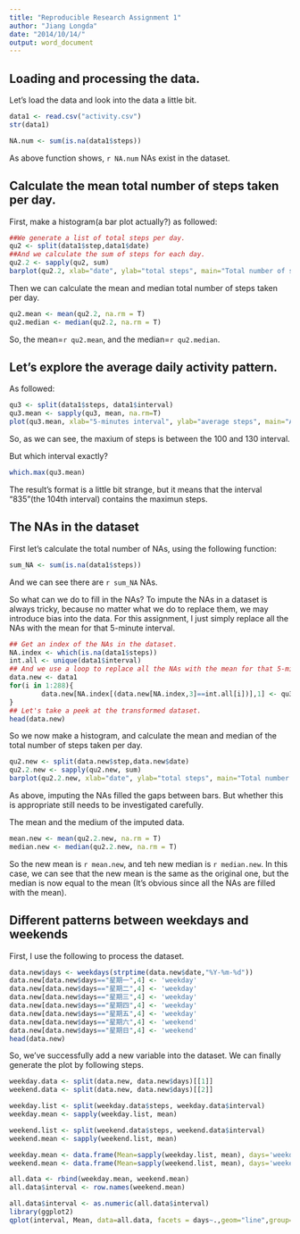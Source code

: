 ```yaml
---
title: "Reproducible Research Assignment 1"
author: "Jiang Longda"
date: "2014/10/14/"
output: word_document
---
```


## Loading and processing the data.

Let's load the data and look into the data a little bit.

```r
data1 <- read.csv("activity.csv")
str(data1)
```

```r
NA.num <- sum(is.na(data1$steps))
```

As above function shows, `r NA.num` NAs exist in the dataset.
  
  
## Calculate the mean total number of steps taken per day.

First, make a histogram(a bar plot actually?) as followed:

```r
##We generate a list of total steps per day.
qu2 <- split(data1$step,data1$date)
##And we calculate the sum of steps for each day.
qu2.2 <- sapply(qu2, sum)
barplot(qu2.2, xlab="date", ylab="total steps", main="Total number of steps taken each day")
```

Then we can calculate the mean and median total number of steps taken per day.

```r
qu2.mean <- mean(qu2.2, na.rm = T)
qu2.median <- median(qu2.2, na.rm = T)
```
So, the mean=`r qu2.mean`, and the median=`r qu2.median`.
  
  
## Let's explore the average daily activity pattern.

As followed:

```r
qu3 <- split(data1$steps, data1$interval)
qu3.mean <- sapply(qu3, mean, na.rm=T)
plot(qu3.mean, xlab="5-minutes interval", ylab="average steps", main="Average steps for each interval across all days", type="l")
```
So, as we can see, the maxium of steps is between the 100 and 130 interval.

But which interval exactly? 

```r
which.max(qu3.mean)
```
The result's format is a little bit strange, but it means that the interval "835"(the 104th interval) contains the maximun steps.
  
  
## The NAs in the dataset

First let's calculate the total number of NAs, using the following function:

```r
sum_NA <- sum(is.na(data1$steps))
```
And we can see there are `r sum_NA` NAs.

So what can we do to fill in the NAs? To impute the NAs in a dataset is always tricky, because no matter what we do to replace them, we may introduce bias into the data. For this assignment, I just simply replace all the NAs with the mean for that 5-minute interval. 

```r
## Get an index of the NAs in the dataset.
NA.index <- which(is.na(data1$steps))
int.all <- unique(data1$interval)
## And we use a loop to replace all the NAs with the mean for that 5-minute interval, and name the dataset 'data.new'.
data.new <- data1
for(i in 1:288){
        data.new[NA.index[(data.new[NA.index,3]==int.all[i])],1] <- qu3.mean[i]
}
## Let's take a peek at the transformed dataset.
head(data.new)
```

So we now make a histogram, and calculate the mean and median of the total number of steps taken per day.

```r
qu2.new <- split(data.new$step,data.new$date)
qu2.2.new <- sapply(qu2.new, sum)
barplot(qu2.2.new, xlab="date", ylab="total steps", main="Total number of steps taken each day(non-NA dataset)")
```

As above, imputing the NAs filled the gaps between bars. But whether this is appropriate still needs to be investigated carefully.

The mean and the medium of the imputed data.
```r
mean.new <- mean(qu2.2.new, na.rm = T)
median.new <- median(qu2.2.new, na.rm = T)
```
So the new mean is `r mean.new`, and teh new median is `r median.new`. In this case, we can see that the new mean is the same as the original one, but the median is now equal to the mean (It's obvious since all the NAs are filled with the mean). 
  
  
## Different patterns between weekdays and weekends

First, I use the following to process the dataset.
```r
data.new$days <- weekdays(strptime(data.new$date,"%Y-%m-%d"))
data.new[data.new$days=="星期一",4] <- 'weekday'
data.new[data.new$days=="星期二",4] <- 'weekday'
data.new[data.new$days=="星期三",4] <- 'weekday'
data.new[data.new$days=="星期四",4] <- 'weekday'
data.new[data.new$days=="星期五",4] <- 'weekday'
data.new[data.new$days=="星期六",4] <- 'weekend'
data.new[data.new$days=="星期日",4] <- 'weekend'
head(data.new)
```

So, we've successfully add a new variable into the dataset. We can finally generate the plot by following steps.
```r
weekday.data <- split(data.new, data.new$days)[[1]]
weekend.data <- split(data.new, data.new$days)[[2]]

weekday.list <- split(weekday.data$steps, weekday.data$interval)
weekday.mean <- sapply(weekday.list, mean)

weekend.list <- split(weekend.data$steps, weekend.data$interval)
weekend.mean <- sapply(weekend.list, mean)

weekday.mean <- data.frame(Mean=sapply(weekday.list, mean), days='weekday')
weekend.mean <- data.frame(Mean=sapply(weekend.list, mean), days='weekend')

all.data <- rbind(weekday.mean, weekend.mean)
all.data$interval <- row.names(weekend.mean)

all.data$interval <- as.numeric(all.data$interval)
library(ggplot2)
qplot(interval, Mean, data=all.data, facets = days~.,geom="line",group=1,ylab="Number of Steps (average)")
```







